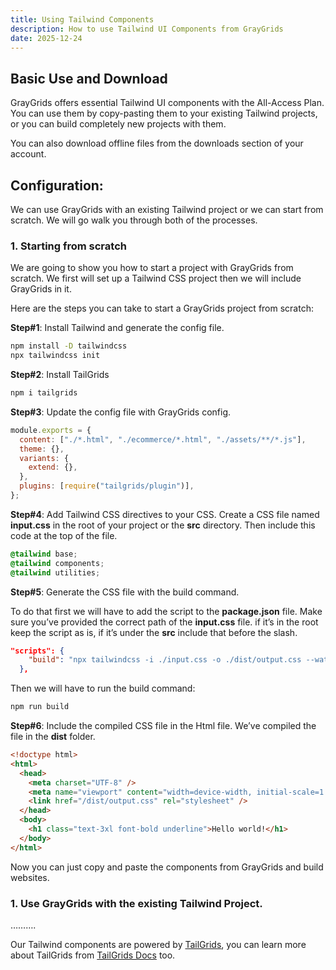 ```yaml
---
title: Using Tailwind Components
description: How to use Tailwind UI Components from GrayGrids
date: 2025-12-24
---
```


## Basic Use and Download

GrayGrids offers essential Tailwind UI components with the All-Access Plan. You can use them by copy-pasting them to your existing Tailwind projects, or you can build completely new projects with them.

You can also download offline files from the downloads section of your account.

## Configuration:

We can use GrayGrids with an existing Tailwind project or we can start from scratch. We will go walk you through both of the processes.

### 1. Starting from scratch

We are going to show you how to start a project with GrayGrids from scratch. We first will set up a Tailwind CSS project then we will include GrayGrids in it.

Here are the steps you can take to start a GrayGrids project from scratch:

**Step#1**: Install Tailwind and generate the config file.

```sh
npm install -D tailwindcss
npx tailwindcss init
```

**Step#2**: Install TailGrids

```sh
npm i tailgrids
```

**Step#3**: Update the config file with GrayGrids config.

```js
module.exports = {
  content: ["./*.html", "./ecommerce/*.html", "./assets/**/*.js"],
  theme: {},
  variants: {
    extend: {},
  },
  plugins: [require("tailgrids/plugin")],
};
```

**Step#4**: Add Tailwind CSS directives to your CSS. Create a CSS file named **input.css** in the root of your project or the **src** directory. Then include this code at the top of the file.

```css
@tailwind base;
@tailwind components;
@tailwind utilities;
```

**Step#5**: Generate the CSS file with the build command.

To do that first we will have to add the script to the **package.json** file. Make sure you’ve provided the correct path of the **input.css** file. if it’s in the root keep the script as is, if it’s under the **src** include that before the slash.

```json
"scripts": {
    "build": "npx tailwindcss -i ./input.css -o ./dist/output.css --watch"
  },
```

Then we will have to run the build command:

```sh
npm run build
```

**Step#6**: Include the compiled CSS file in the Html file. We’ve compiled the file in the **dist** folder.

```html
<!doctype html>
<html>
  <head>
    <meta charset="UTF-8" />
    <meta name="viewport" content="width=device-width, initial-scale=1.0" />
    <link href="/dist/output.css" rel="stylesheet" />
  </head>
  <body>
    <h1 class="text-3xl font-bold underline">Hello world!</h1>
  </body>
</html>
```

Now you can just copy and paste the components from GrayGrids and build websites.

### 1. Use GrayGrids with the existing Tailwind Project.

……….

Our Tailwind components are powered by [TailGrids](https://tailgrids.com/), you can learn more about TailGrids from [TailGrids Docs](https://tailgrids.com/docs) too.
